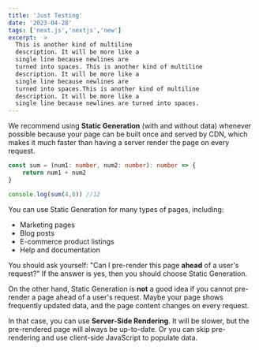 ```yaml
---
title: 'Just Testing'
date: '2023-04-28'
tags: ['next.js','nextjs','new']
excerpt:  >
  This is another kind of multiline
  description. It will be more like a
  single line because newlines are
  turned into spaces. This is another kind of multiline
  description. It will be more like a
  single line because newlines are
  turned into spaces.This is another kind of multiline
  description. It will be more like a
  single line because newlines are turned into spaces.
---
```


We recommend using **Static Generation** (with and without data) whenever possible because your page can be built once and served by CDN, which makes it much faster than having a server render the page on every request.

```ts
const sum = (num1: number, num2: number): number => {
    return num1 + num2
}

console.log(sum(4,8)) //12
```

You can use Static Generation for many types of pages, including:

- Marketing pages
- Blog posts
- E-commerce product listings
- Help and documentation

You should ask yourself: "Can I pre-render this page **ahead** of a user's request?" If the answer is yes, then you should choose Static Generation.

On the other hand, Static Generation is **not** a good idea if you cannot pre-render a page ahead of a user's request. Maybe your page shows frequently updated data, and the page content changes on every request.

In that case, you can use **Server-Side Rendering**. It will be slower, but the pre-rendered page will always be up-to-date. Or you can skip pre-rendering and use client-side JavaScript to populate data.